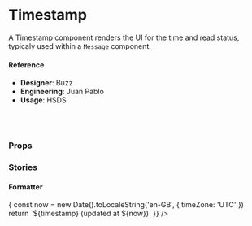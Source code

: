 
<Meta title="Components/Text/Timestamp" component={Timestamp} />

# Timestamp

A Timestamp component renders the UI for the time and read status, typicaly used within a `Message` component.

<Canvas>
  <Story name="default">
    <Timestamp timestamp="10:41am" />
  </Story>
</Canvas>

#### Reference

- **Designer**: Buzz
- **Engineering**: Juan Pablo
- **Usage**: HSDS

<br />
<br />

### Props

<ArgsTable of={Timestamp} />

### Stories

#### Formatter

<Canvas>
  <Story name="Formatter">
    <Timestamp
      timestamp={new Date().toISOString()}
      live
      formatter={timestamp => {
        const now = new Date().toLocaleString('en-GB', { timeZone: 'UTC' })
        return `${timestamp} (updated at ${now})`
      }}
    />
  </Story>
</Canvas>
